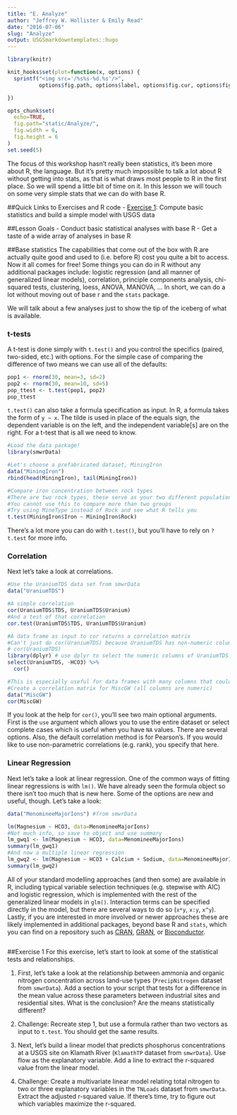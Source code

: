 ```yaml
---
title: "E. Analyze"
author: "Jeffrey W. Hollister & Emily Read"
date: "2016-07-06"
slug: "Analyze"
output: USGSmarkdowntemplates::hugo
---
```


```r
library(knitr)

knit_hooks$set(plot=function(x, options) {
  sprintf("<img src='/%s%s-%d.%s'/>", 
          options$fig.path, options$label, options$fig.cur, options$fig.ext)

})

opts_chunk$set(
  echo=TRUE,
  fig.path="static/Analyze/",
  fig.width = 6,
  fig.height = 6
)
set.seed(5)
```

The focus of this workshop hasn't really been statistics, it's been more about R, the language.  But it's pretty much impossible to talk a lot about R without getting into stats, as that is what draws most people to R in the first place. So we will spend a little bit of time on it.  In this lesson we will touch on some very simple stats that we can do with base R.  

##Quick Links to Exercises and R code
- [Exercise 1](#exercise-1): Compute basic statistics and build a simple model with USGS data

##Lesson Goals
- Conduct basic statistical analyses with base R
- Get a taste of a wide array of analyses in base R

##Base statistics
The capabilities that come out of the box with R are actually quite good and used to (i.e. before R) cost you quite a bit to access.  Now it all comes for free!  Some things you can do in R without any additional packages include: logistic regression (and all manner of generalized linear models), correlation, principle components analysis, chi-squared tests, clustering, loess, ANOVA, MANOVA, ...  In short, we can do a lot without moving out of base r and the `stats` package.

We will talk about a few analyses just to show the tip of the iceberg of what is available.

### t-tests
A t-test is done simply with `t.test()` and you control the specifics (paired, two-sided, etc.) with options.  For the simple case of comparing the difference of two means we can use all of the defaults:

```r
pop1 <- rnorm(30, mean=3, sd=2)
pop2 <- rnorm(30, mean=10, sd=5)
pop_ttest <- t.test(pop1, pop2)
pop_ttest
```

`t.test()` can also take a formula specification as input. In R, a formula takes the form of `y ~ x`.  The tilde is used in place of the equals sign, the dependent variable is on the left, and the independent variable[s] are on the right.  For a t-test that is all we need to know.

```r
#Load the data package!
library(smwrData)

#Let's choose a prefabricated dataset, MiningIron 
data("MiningIron")
rbind(head(MiningIron), tail(MiningIron))

#Compare iron concentration between rock types
#There are two rock types, these serve as your two different populations 
#You cannot use this to compare more than two groups 
#Try using MineType instead of Rock and see what R tells you
t.test(MiningIron$Iron ~ MiningIron$Rock)
```
There's a lot more you can do with `t.test()`, but you'll have to rely on `?t.test` for more info.

### Correlation
Next let's take a look at correlations.  

```r
#Use the UraniumTDS data set from smwrData
data("UraniumTDS")

#A simple correlation
cor(UraniumTDS$TDS, UraniumTDS$Uranium)
#And a test of that correlation
cor.test(UraniumTDS$TDS, UraniumTDS$Uranium)

#A data frame as input to cor returns a correlation matrix
#Can't just do cor(UraniumTDS) because UraniumTDS has non-numeric columns:
# cor(UraniumTDS)
library(dplyr) # use dplyr to select the numeric columns of UraniumTDS
select(UraniumTDS, -HCO3) %>% 
  cor()

#This is especially useful for data frames with many columns that could correlate
#Create a correlation matrix for MiscGW (all columns are numeric)
data("MiscGW")
cor(MiscGW)
```

If you look at the help for `cor()`, you'll see two main optional arguments.  First is the `use` argument which allows you to use the entire dataset or select complete cases which is useful when you have `NA` values.  There are several options. Also, the default correlation method is for Pearson's.  If you would like to use non-parametric correlations (e.g. rank), you specify that here.

### Linear Regression
Next let's take a look at linear regression.  One of the common ways of fitting linear regressions is with `lm()`.  We have already seen the formula object so there isn't too much that is new here.  Some of the options are new and useful, though.  Let's take a look:

```r
data("MenomineeMajorIons") #from smwrData

lm(Magnesium ~ HCO3, data=MenomineeMajorIons)
#Not much info, so save to object and use summary
lm_gwq1 <- lm(Magnesium ~ HCO3, data=MenomineeMajorIons)
summary(lm_gwq1)
#And now a multiple linear regression
lm_gwq2 <- lm(Magnesium ~ HCO3 + Calcium + Sodium, data=MenomineeMajorIons)
summary(lm_gwq2)
```

All of your standard modelling approaches (and then some) are available in R, including typical variable selection techniques (e.g. stepwise with AIC) and logistic regression, which is implemented with the rest of the generalized linear models in `glm()`.  Interaction terms can be specified directly in the model, but there are several ways to do so (`x*y`, `x:y`, `x^y`).  Lastly, if you are interested in more involved or newer approaches these are likely implemented in additional packages, beyond base R and `stats`, which you can find on a repository such as [CRAN](https://cran.rstudio.com), [GRAN](http://owi.usgs.gov/R/gran.html), or [Bioconductor](https://www.bioconductor.org/packages/release/BiocViews.html#___Software).

```r
```

##Exercise 1
For this exercise, let's start to look at some of the statistical tests and relationships. 

1. First, let's take a look at the relationship between ammonia and organic nitrogen concentration across land-use types (`PrecipNitrogen` dataset from `smwrData`).  Add a section to your script that tests for a difference in the mean value across these parameters between industrial sites and residential sites. What is the conclusion? Are the means statistically different?

2. Challenge: Recreate step 1, but use a formula rather than two vectors as input to `t.test`. You should get the same results.

3. Next, let's build a linear model that predicts phosphorus concentrations at a USGS site on Klamath River (`KlamathTP` dataset from `smwrData`). Use flow as the explanatory variable. Add a line to extract the r-squared value from the linear model. 

4. Challenge: Create a multivariate linear model relating total nitrogen to two or three explanatory variables in the `TNLoads` dataset from `smwrData`. Extract the adjusted r-squared value. If there's time, try to figure out which variables maximize the r-squared.

